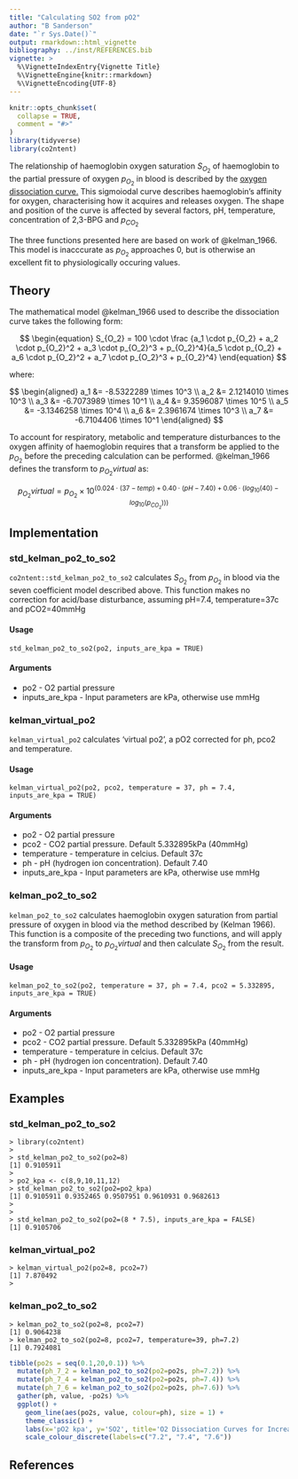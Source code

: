 ```yaml
---
title: "Calculating SO2 from pO2"
author: "B Sanderson"
date: "`r Sys.Date()`"
output: rmarkdown::html_vignette
bibliography: ../inst/REFERENCES.bib
vignette: >
  %\VignetteIndexEntry{Vignette Title}
  %\VignetteEngine{knitr::rmarkdown}
  %\VignetteEncoding{UTF-8}
---
```


```r
knitr::opts_chunk$set(
  collapse = TRUE,
  comment = "#>"
)
library(tidyverse)
library(co2ntent)
```

The relationship of haemoglobin oxygen saturation $S_{O_2}$ of haemoglobin to the partial pressure of oxygen $p_{O_2}$ in blood is described by the [oxygen dissociation curve.](https://en.wikipedia.org/wiki/Oxygen%E2%80%93hemoglobin_dissociation_curve) This sigmoiodal curve describes haemoglobin's affinity for oxygen, characterising how it acquires and releases oxygen. The shape and position of the curve is affected by several factors, pH, temperature, concentration of 2,3-BPG and $p_{CO_2}$

The three functions presented here are based on work of @kelman_1966. This model is inacccurate as $p_{O_2}$ approaches 0, but is otherwise an excellent fit to physiologically occuring values.

## Theory

The mathematical model @kelman_1966 used to describe the dissociation curve takes the following form:

$$
\begin{equation}
  S_{O_2} = 100 \cdot \frac {a_1 \cdot p_{O_2} + a_2 \cdot p_{O_2}^2 + a_3 \cdot p_{O_2}^3 + p_{O_2}^4}{a_5 \cdot p_{O_2} + a_6 \cdot p_{O_2}^2 + a_7 \cdot p_{O_2}^3 + p_{O_2}^4}
\end{equation}
$$

where:

$$
\begin{aligned}
a_1 &=  -8.5322289 \times 10^3 \\
a_2 &=  2.1214010 \times 10^3 \\
a_3 &=  -6.7073989 \times 10^1 \\
a_4 &=  9.3596087 \times 10^5 \\
a_5 &=  -3.1346258 \times 10^4 \\
a_6 &=  2.3961674 \times 10^3 \\
a_7 &=  -6.7104406 \times 10^1
\end{aligned}
$$

To account for respiratory, metabolic and temperature disturbances to the oxygen affinity of haemoglobin requires that a transform be applied to the $p_{O_2}$ before the preceding calculation can be performed. @kelman_1966 defines the transform to $p_{O_2}virtual$ as:

$$
\begin{equation}
p_{O_2}virtual = p_{O_2} \times 10^{(0.024\cdot(37-temp) + 0.40\cdot(pH - 7.40) + 0.06\cdot(log_{10}(40) - log_{10}(p_{CO_2})))} 
\end{equation}
$$

## Implementation

### std_kelman_po2_to_so2
`co2ntent::std_kelman_po2_to_so2` calculates $S_{O_2}$ from $p_{O_2}$ in blood via the seven coefficient model described above. This function makes no correction for acid/base disturbance, assuming pH=7.4, temperature=37c and pCO2=40mmHg

#### Usage

`std_kelman_po2_to_so2(po2, inputs_are_kpa = TRUE)`

#### Arguments

* po2	- O2 partial pressure
* inputs_are_kpa - Input parameters are kPa, otherwise use mmHg

### kelman_virtual_po2
`kelman_virtual_po2` calculates 'virtual po2', a pO2 corrected for ph, pco2 and temperature.

#### Usage

`kelman_virtual_po2(po2, pco2, temperature = 37, ph = 7.4, inputs_are_kpa = TRUE)`

#### Arguments

* po2 - O2 partial pressure
* pco2 - CO2 partial pressure. Default 5.332895kPa (40mmHg)
* temperature	- temperature in celcius. Default 37c
* ph - pH (hydrogen ion concentration). Default 7.40
* inputs_are_kpa - Input parameters are kPa, otherwise use mmHg

### kelman_po2_to_so2

`kelman_po2_to_so2` calculates haemoglobin oxygen saturation from partial pressure of oxygen in blood via the method described by (Kelman 1966). This function is a composite of the preceding two functions, and will apply the transform from $p_{O_2}$ to $p_{O_2}virtual$ and then calculate $S_{O_2}$ from the result.

#### Usage

`kelman_po2_to_so2(po2, temperature = 37, ph = 7.4, pco2 = 5.332895, inputs_are_kpa = TRUE)`

#### Arguments

* po2 - O2 partial pressure
* pco2 - CO2 partial pressure. Default 5.332895kPa (40mmHg)
* temperature	- temperature in celcius. Default 37c
* ph - pH (hydrogen ion concentration). Default 7.40
* inputs_are_kpa - Input parameters are kPa, otherwise use mmHg

## Examples

### std_kelman_po2_to_so2

```
> library(co2ntent)
>
> std_kelman_po2_to_so2(po2=8)
[1] 0.9105911
>
> po2_kpa <- c(8,9,10,11,12)
> std_kelman_po2_to_so2(po2=po2_kpa)
[1] 0.9105911 0.9352465 0.9507951 0.9610931 0.9682613
>
>
> std_kelman_po2_to_so2(po2=(8 * 7.5), inputs_are_kpa = FALSE)
[1] 0.9105706
```

### kelman_virtual_po2

```
> kelman_virtual_po2(po2=8, pco2=7)
[1] 7.870492
>
```

### kelman_po2_to_so2

```
> kelman_po2_to_so2(po2=8, pco2=7)
[1] 0.9064238
> kelman_po2_to_so2(po2=8, pco2=7, temperature=39, ph=7.2)
[1] 0.7924081
```

```r
tibble(po2s = seq(0.1,20,0.1)) %>%
  mutate(ph_7_2 = kelman_po2_to_so2(po2=po2s, ph=7.2)) %>%
  mutate(ph_7_4 = kelman_po2_to_so2(po2=po2s, ph=7.4)) %>%
  mutate(ph_7_6 = kelman_po2_to_so2(po2=po2s, ph=7.6)) %>%
  gather(ph, value, -po2s) %>%
  ggplot() + 
    geom_line(aes(po2s, value, colour=ph), size = 1) + 
    theme_classic() + 
    labs(x='pO2 kpa', y='SO2', title='O2 Dissociation Curves for Increasing pH') +
    scale_colour_discrete(labels=c("7.2", "7.4", "7.6"))
```

## References
